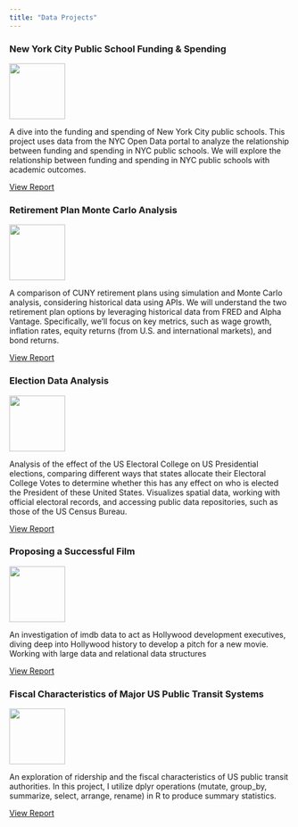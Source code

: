 ```yaml
---
title: "Data Projects"
---
```


### New York City Public School Funding & Spending
[![](https://encrypted-tbn0.gstatic.com/images?q=tbn:ANd9GcRIOLZxaMbA3A5AxUbxei_bT3QaZfzG6RVG7g&s){width="100"}](https://cndy17.github.io/Data-Analytics-R-Course/NYCPSFunding.html)

A dive into the funding and spending of New York City public schools. This project uses data from the NYC Open Data portal to analyze the relationship between funding and spending in NYC public schools. We will explore the relationship between funding and spending in NYC public schools with academic outcomes.

[View Report](https://cndy17.github.io/Data-Analytics-R-Course/NYCPSFunding.html)

### Retirement Plan Monte Carlo Analysis

[![](https://encrypted-tbn0.gstatic.com/images?q=tbn:ANd9GcSLOyUjJ-oupGYZLd4UYZd4u9stccAeTPOcyA&s){width="100"}](https://cndy17.github.io/Data-Analytics-R-Course/mp04.html)

A comparison of CUNY retirement plans using simulation and Monte Carlo analysis, considering historical data using APIs. We will understand the two retirement plan options by leveraging historical data from FRED and Alpha Vantage. Specifically, we'll focus on key metrics, such as wage growth, inflation rates, equity returns (from U.S. and international markets), and bond returns.

[View Report](https://cndy17.github.io/Data-Analytics-R-Course/mp03.html)

### Election Data Analysis

[![](images/voted.jpg){width="100"}](https://cndy17.github.io/Data-Analytics-R-Course/mp03.html)

Analysis of the effect of the US Electoral College on US Presidential elections, comparing different ways that states allocate their Electoral College Votes to determine whether this has any effect on who is elected the President of these United States. Visualizes spatial data, working with official electoral records, and accessing public data repositories, such as those of the US Census Bureau. 

[View Report](https://cndy17.github.io/STA9750-2024-FALL/mp03.html)

### Proposing a Successful Film

[![](images/IMDb.png){width="100"}](https://cndy17.github.io/Data-Analytics-R-Course/mp02.html)

An investigation of imdb data to act as Hollywood development executives, diving deep into Hollywood history to develop a pitch for a new movie. Working with large data and relational data structures 

[View Report](https://cndy17.github.io/STA9750-2024-FALL/mp02.html)

### Fiscal Characteristics of Major US Public Transit Systems

[![](images/logo_fta.jpg){width="100"}](https://cndy17.github.io/Data-Analytics-R-Course/mp01.html)

An exploration of ridership and the fiscal characteristics of US public transit authorities. In this project, I utilize dplyr operations (mutate, group_by, summarize, select, arrange, rename) in R to produce summary statistics.

[View Report](https://cndy17.github.io/Data-Analytics-R-Course/mp01.html)
